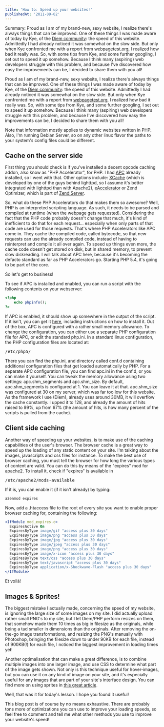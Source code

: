 ```yaml
---
title: 'How to: Speed up your websites!'
publishedAt: '2011-09-02'
---
```

Summary: Proud as I am of my brand-new, sexy website, I realize there's always things that can be improved. One of these things I was made aware of today by Kye, of the [Diem community](http://community.diem-project.org/ "Diem Community"): the speed of this website. Admittedly I had already noticed it was somewhat on the slow side. But only when Kye confronted me with a report from [webpagetest.org](http://www.webpagetest.org "Webpagetest"), I realized how bad it really was. So, with some tips from Kye, and some further googling, I set out to speed it up somehow. Because I think many (aspiring) web developers struggle with this problem, and because I've discovered how easy the improvements can be, I decided to share them with you all!

Proud as I am of my brand-new, sexy website, I realize there's always things that can be improved. One of these things I was made aware of today by Kye, of the [Diem community](http://community.diem-project.org/ "Diem Community"): the speed of this website. Admittedly I had already noticed it was somewhat on the slow side. But only when Kye confronted me with a report from [webpagetest.org](http://www.webpagetest.org "Webpagetest"), I realized how bad it really was. So, with some tips from Kye, and some further googling, I set out to speed it up somehow. Because I think many (aspiring) web developers struggle with this problem, and because I've discovered how easy the improvements can be, I decided to share them with you all!

Note that information mostly applies to dynamic websites written in PHP. Also, I'm running Debian Server, so on any other linux flavor the paths to your system's config files could be different.

## Cache on the server side
First thing you should check is if you've installed a decent opcode caching addon, also know as "PHP Accelerator", for PHP. I had [APC](http://pecl.php.net/package/APC "APC") already installed, so I went with that. Other options include: [XCache](http://xcache.lighttpd.net/ "XCache") (which is developed by one of the guys behind lighttpd, so I assume it's better integrated with lighttpd than with Apache2), [eAccelerator](http://www.eaccelerator.net/ "eAccelerator") or Zend Optimizer, which is part of [Zend Server](http://www.zend.com/products/server/ "Zend Server").

So, what do these PHP Accelerators do that makes them so awesome? Well, PHP is an interpreted scripting language. As such, it needs to be parsed and compiled at runtime (when the webpage gets requested). Considering the fact that the PHP code probably doesn't change that much, it's kind of inefficient to do that for each request... especially when only parts of that code are used for those requests. That's where PHP Accelerators like APC come in. They cache the compiled code, called bytecode, so that new requests can use the already compiled code, instead of having to reinterpret and compile it all over again. To speed up things even more, the cache code doesn't get stored on disk, but in shared memory, to prevent slow diskreading. I will talk about APC here, because it's becoming the defacto standard as far as PHP Accelerators go. Starting PHP 5.4, it's going to be part of the core.

So let's get to business!

To see if APC is installed and enabled, you can run a script with the following contents on your webserver:
```php
<?php
    echo phpinfo();
?>
```

If APC is enabled, it should show up somewhere in the output of the script. If it isn't, you can get it [here](http://pecl.php.net/package/APC "APC"), including instructions on how to install it.
Out of the box, APC is configured with a rather small memory allowance. To change the configuration, you can either use a separate PHP configuration file for APC, or edit the standard php.ini. In a standard linux configuration, the PHP configuration files are located at: <pre>/etc/php5/</pre> There you can find the php.ini, and directory called conf.d containing additional configuration files that get loaded automatically by PHP. For a separate APC configuration file, you can find apc.ini in the conf.d, or you can make it yourself.
You can tweak the memory allowance using two settings: apc.shm_segments and apc.shm_size. By default, apc.shm_segments is configured at 1. You can leave it at that. apc.shm_size was configured at 30 on my server, which was far too low for this website. As the framework I use (Diem), already uses around 30MB, it will overflow the cache constantly. I upped it to 128, and already the amount of hits raised to 99%, up from 97% (the amount of hits, is how many percent of the scripts is pulled from the cache).

## Client side caching
Another way of speeding up your websites, is to make use of the caching capabilities of the user's browser. The browser cache is a great way to speed up the loading of any static content on your site. I'm talking about the images, javascripts and css files for instance. To make the best use of browser caching, you must tell the browser for how long the various types of content are valid. You can do this by means of the "expires" mod for apache2. To install it, check if "expires" is available in <pre>/etc/apache2/mods-available</pre>
If it is, you can enable it (if it isn't already) by typing:
```bash
a2enmod expires
```

Now, add a .htaccess file to the root of every site you want to enable proper browser caching for, containing the following:
```apache
<IfModule mod_expires.c>
  ExpiresActive On
  ExpiresByType image/gif "access plus 30 days"
  ExpiresByType image/png "access plus 30 days"
  ExpiresByType image/jpg "access plus 30 days"
  ExpiresByType image/jpeg "access plus 30 days"
  ExpiresByType image/png "access plus 30 days"
  ExpiresByType image/x-icon "access plus 30 days"
  ExpiresByType text/css "access plus 30 days"
  ExpiresByType text/javascript "access plus 30 days"
  ExpiresByType application/x-Shockwave-Flash "access plus 30 days"
</IfModule>
```

Et voilà!

## Images & Sprites!
The biggest mistake I actually made, concerning the speed of my website, is ignoring the large size of some images on my site. I did actually upload rather small PNG's to my site, but I let Diem/PHP perform resizes on them, that somehow made them 10 times as big in filesize as the originals, while being a tad smaller in dimensions than the originals. After removing the on-the-go image transformations, and resizing the PNG's manually with Photoshop, bringing the filesize down to under 90KB for each file, instead of 900KB(!) for each file, I noticed the biggest improvement in loading times yet!

Another optimalisation that can make a great difference, is to combine multiple images into one larger image, and use CSS to determine what part of the image gets shown. Not only is this technique useful for hover-images, but you can use it on any kind of image on your site, and it's especially useful for any images that are part of your site's interface design. You can find more on using sprites in [this great article](http://css-tricks.com/158-css-sprites/ "Sprites, make it right!").

Well, that was it for today's lesson. I hope you found it useful!

This blog post is of course by no means exhaustive. There are probably tons more of optimizations you can use to improve your loading speeds, so feel free to comment and tell me what other methods you use to improve your website's speed!

